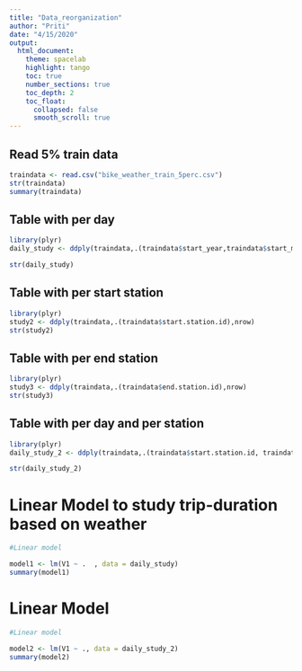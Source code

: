 ```yaml
---
title: "Data_reorganization"
author: "Priti"
date: "4/15/2020"
output:
  html_document:
    theme: spacelab
    highlight: tango
    toc: true
    number_sections: true
    toc_depth: 2
    toc_float:
      collapsed: false
      smooth_scroll: true
---
```


## Read 5% train data

```r

traindata <- read.csv("bike_weather_train_5perc.csv")
str(traindata)
summary(traindata)

```

## Table with per day

```r

library(plyr)
daily_study <- ddply(traindata,.(traindata$start_year,traindata$start_mth,traindata$start_day,Ave.Wind.Speed,TMIN...C. ,TMAX...C. ,  PRCP..mm. , SNOW..mm.),nrow)

str(daily_study)


```

## Table with per start station

```r

library(plyr)
study2 <- ddply(traindata,.(traindata$start.station.id),nrow)
str(study2)


```


## Table with per end station

```r

library(plyr)
study3 <- ddply(traindata,.(traindata$end.station.id),nrow)
str(study3)


```


## Table with per day and per station

```r

library(plyr)
daily_study_2 <- ddply(traindata,.(traindata$start.station.id, traindata$start_year,traindata$start_mth,traindata$start_day,Ave.Wind.Speed,TMIN...C. ,TMAX...C. ,  PRCP..mm. , SNOW..mm.),nrow)

str(daily_study_2)


```

# Linear Model to study trip-duration based on weather

```r

#Linear model

model1 <- lm(V1 ~ .  , data = daily_study)
summary(model1)


```

# Linear Model 

```r

#Linear model

model2 <- lm(V1 ~ ., data = daily_study_2)
summary(model2)


```

